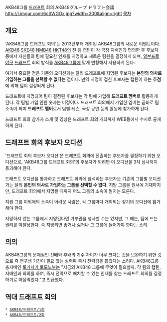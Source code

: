 AKB48그룹 [[드래프트]] 회의
AKB48グループ ドラフト会議
http://i.imgur.com/6cSWGOx.jpg?width=300&align=right
[[목차]]
== 개요 ==
'AKB48그룹 드래프트 회의'는 2013년부터 개최된 AKB48그룹의 새로운 이벤트이다. [[AKB48]]·[[SKE48]]·[[NMB48]]·[[HKT48]]의 전 팀 캡틴이 각 극장 지배인과 협의한 후 후보자 중에서 자신들의 팀에 필요한 인재를 지명하고 새로운 팀원을 결정하게 되며, [[일본프로야구]] [[드래프트]] 회의 방식을 [[AKB48]]그룹에 맞게 변형해서 사용하게 된다. 

여기서 중요한 점은 기존의 오디션과는 달리 드래프트에 지명된 후보자는 '''본인의 의사로 가입하는 그룹을 선택할 수 없다'''는 점이다. 만약 지명이 겹친 후보자는 캡틴이 하는 '''추첨'''에 의해 팀이 결정되게 된다.

드래프트에 지명되어 팀이 결정된 후보자는 각 팀에 가입해 '''드래프트 멤버'''로 활동하게 된다. 각 팀별 가입 인원 숫자는 미정이다. 드래프트 회의에서 가입한 멤버는 곧바로 팀 소속이 되며 '''드래프트 멤버'''로서 팀별 레슨, 극장 공연 등의 활동에 참가하게 된다.

드래프트 회의 참가자 소개 및 영상은 드래프트 회의 개최까지 WEB등에서 수시로 공개하게 된다.

== 드래프트 회의 후보자 오디션 ==
'드래프트 회의 후보자 오디션'은 드래프트 회의에 진출하는 후보자를 결정하기 위한 오디션으로, 'AKB48그룹 드래프트 회의'의 후보자가 되려면 이 오디션을 3차 심사까지 통과해야 한다.

드래프트 오디션을 통과하고 드래프트 회의에 참석하는 후보자는 기존의 그룹별 오디션과는 달리 '''본인의 의사로 가입하는 그룹을 선택할 수 없다.''' 지망 그룹을 원서에 기재하지만, 드래프트 회의에서 지명될 때까지 어느 그룹의 소속이 될지는 모른다. 

지원 그룹 이외에의 소속이 어려운 사람은, 각 그룹마다 개최되는 정기의 오디션에 참가해야 한다.

지망하지 않는 그룹에서 지명된다면 거부권을 행사할 수는 있지만, 그 때는, 팀에 드는 권리를 박탈당한다. 즉 지망되면 좋거나 싫거나 그 그룹에 들어가야 한다는 소리.

== 의의 ==
AKB48그룹의 문제점인 선배와 후배의 기수 차이가 너무 크다는 것을 보완하기 위한 것으로 즉 연구생 기간이 필요 없는 실력파 즉시 전력감을 뽑겠다는 소리다. AKB48그룹 총지배인 [[토가사키 토모노부]]는 "지금의 AKB48 그룹에 무엇이 필요할까. 각 팀의 캡틴, 지배인과 회의를 하여, 즉시 전력으로 배치할 수 있는 인재를 찾는 드래프트 회의를 결정하기로 마음먹었다."고 언급했다.

== 역대 드래프트 회의 ==
 * [[AKB48/드래프트/1회]]
 * [[AKB48/드래프트/2회]]


